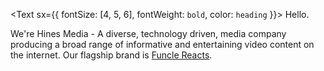 <Text sx={{ fontSize: [4, 5, 6], fontWeight: `bold`, color: `heading` }}>
  Hello.
</Text>

We're Hines Media - A diverse, technology driven, media company producing a broad range of informative and entertaining video content on the internet. Our flagship brand is [Funcle Reacts](https://funclereacts.xyz).